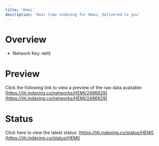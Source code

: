```yaml
---
title: 'Hemi'
description: 'Real time indexing for Hemi; delivered to you'
---
```


# Overview
- Network Key: `HEMI`

# Preview
Click the following link to view a preview of the raw data available: [https://jiti.indexing.co/networks/HEMI/2496629](https://jiti.indexing.co/networks/HEMI/2496629)

# Status
Click here to view the latest status: [https://jiti.indexing.co/status/HEMI](https://jiti.indexing.co/status/HEMI)

